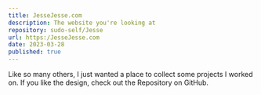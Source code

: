 ```yaml
---
title: JesseJesse.com
description: The website you're looking at
repository: sudo-self/Jesse
url: https:/JesseJesse.com
date: 2023-03-28
published: true
---
```



Like so many others, I just wanted a place to collect some projects I worked on. If you like the design, check out the Repository on GitHub.

